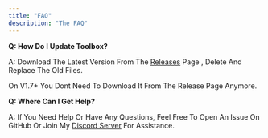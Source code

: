 ```yaml
---
title: "FAQ"
description: "The FAQ"
---
```


**Q: How Do I Update Toolbox?**

A: Download The Latest Version From The [Releases](https://github.com/SimonGhost1012/ToolBox/releases) Page , Delete And Replace The Old Files.

On V1.7+ You Dont Need To Download It From The Release Page Anymore.





**Q: Where Can I Get Help?**

A: If You Need Help Or Have Any Questions, Feel Free To Open An Issue On GitHub Or Join My [Discord Server](https://discord.gg/qnS9HbEBVj) For Assistance.
